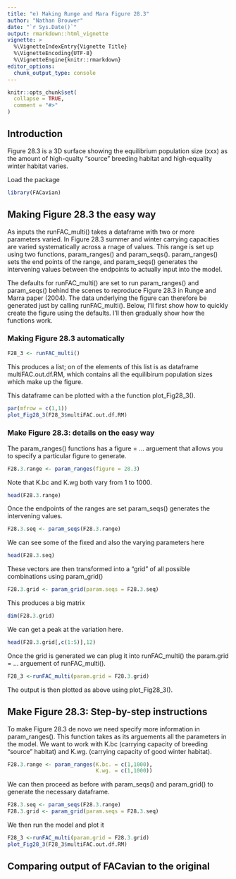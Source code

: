 ```yaml
---
title: "e) Making Runge and Mara Figure 28.3"
author: "Nathan Brouwer"
date: "`r Sys.Date()`"
output: rmarkdown::html_vignette
vignette: >
  %\VignetteIndexEntry{Vignette Title}
  %\VignetteEncoding{UTF-8}
  %\VignetteEngine{knitr::rmarkdown}
editor_options: 
  chunk_output_type: console
---
```


```r
knitr::opts_chunk$set(
  collapse = TRUE,
  comment = "#>"
)
```



## Introduction

Figure 28.3 is a 3D surface showing the equilibrium population size (xxx) as the amount of high-qualty "source" breeding habitat and high-equality winter habitat varies.




Load the package
```r
library(FACavian)
```


## Making Figure 28.3 the easy way


As inputs the runFAC_multi() takes a dataframe with two or more parameters varied.  In Figure 28.3 summer and winter carrying capacities are varied systematically across a rnage of values.  This range is set up using two functions,  param_ranges() and param_seqs().  param_ranges() sets the end points of the range, and param_seqs() generates  the intervening values between the endpoints to actually input into the model.

The defaults for runFAC_multi() are set to run param_ranges() and param_seqs() behind the scenes to  reproduce Figure 28.3 in Runge and Marra paper (2004).  The data underlying the figure can therefore be generated just by calling runFAC_multi().  Below, I'll first show how to quickly create the figure using the defaults.  I'll then gradually show how the functions work.

### Making Figure 28.3 automatically

```r
F28_3 <- runFAC_multi()
```

This produces a list; on of the elements of this list is as dataframe multiFAC.out.df.RM, which contains all the equilibirum population sizes which make up the figure.

This dataframe can be plotted with a the function plot_Fig28_3().

```r
par(mfrow = c(1,1))
plot_Fig28_3(F28_3$multiFAC.out.df.RM)
```


### Make Figure 28.3: details on the easy way

The param_ranges() functions has a figure = ... arguement that allows you to specify a particular figure to generate.

```r
F28.3.range <- param_ranges(figure = 28.3)
```

Note that K.bc and K.wg both vary from 1 to 1000.
```r
head(F28.3.range)
```

Once the endpoints of the ranges are set param_seqs() generates the intervening values.

```r
F28.3.seq <- param_seqs(F28.3.range)
```

We can see some of the fixed and also the varying parameters here
```r
head(F28.3.seq)
```

These vectors are then transformed into a "grid" of all possible combinations using param_grid()
```r
F28.3.grid <- param_grid(param.seqs = F28.3.seq)
```

This produces a big matrix
```r
dim(F28.3.grid)
```

We can get a peak at the variation here.
```r
head(F28.3.grid[,c(1:5)],12)
```

Once the grid is generated we can plug it into runFAC_multi() the param.grid = ... arguement of runFAC_multi().
```r
F28_3 <-runFAC_multi(param.grid = F28.3.grid)
```

The output is then plotted as above using plot_Fig28_3().

## Make Figure 28.3: Step-by-step instructions

To make Figure 28.3 de novo we need specify more information in param_ranges().  This function takes as its arguements all the parameters in the model.  We want to work with K.bc (carrying capacity of breeding "source" habitat) and K.wg. (carrying capacity of good winter habitat).

```r
F28.3.range <- param_ranges(K.bc. = c(1,1000),
                            K.wg. = c(1,1000))
```

We can then proceed as before with param_seqs() and param_grid() to generate the necessary dataframe.
```r
F28.3.seq <- param_seqs(F28.3.range)
F28.3.grid <- param_grid(param.seqs = F28.3.seq)
```

We then run the model and plot it
```r
F28_3 <-runFAC_multi(param.grid = F28.3.grid)
plot_Fig28_3(F28_3$multiFAC.out.df.RM)
```


## Comparing output of FACavian to the original 

